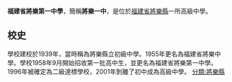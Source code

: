 {{Unreferenced|time=2020-10-17T17:29:46+00:00}}
'''福建省將樂第一中學'''，簡稱'''將樂一中'''，是位於[[福建省|福建省]][[將樂縣|將樂縣]]一所高級中學。

==校史==
學校建校於1939年，當時稱為將樂縣立初級中學。1955年更名為福建省將樂中學。學校1958年9月開始招收第一批高中生，並更名為福建省將樂第一中學。1996年被確定為二級達標學校，2001年剝離了初中成為高級中學。
{{高中小作品}}[[分類:將樂縣|分類:將樂縣]]